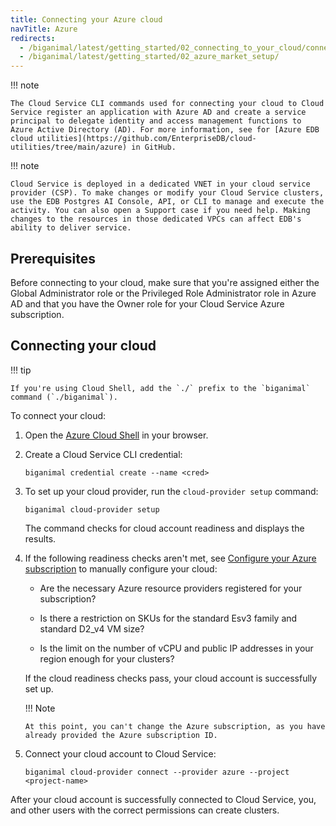 ```yaml
---
title: Connecting your Azure cloud
navTitle: Azure
redirects:
  - /biganimal/latest/getting_started/02_connecting_to_your_cloud/connecting_azure/ #generated for BigAnimal URL path removal branch
  - /biganimal/latest/getting_started/02_azure_market_setup/
---
```


!!! note

    The Cloud Service CLI commands used for connecting your cloud to Cloud Service register an application with Azure AD and create a service principal to delegate identity and access management functions to Azure Active Directory (AD). For more information, see for [Azure EDB cloud utilities](https://github.com/EnterpriseDB/cloud-utilities/tree/main/azure) in GitHub.

!!! note

    Cloud Service is deployed in a dedicated VNET in your cloud service provider (CSP). To make changes or modify your Cloud Service clusters, use the EDB Postgres AI Console, API, or CLI to manage and execute the activity. You can also open a Support case if you need help. Making changes to the resources in those dedicated VPCs can affect EDB's ability to deliver service.

## Prerequisites

Before connecting to your cloud, make sure that you're assigned either the Global Administrator role or the Privileged Role Administrator role in Azure AD and that you have the Owner role for your Cloud Service Azure subscription.

## Connecting your cloud

!!! tip

    If you're using Cloud Shell, add the `./` prefix to the `biganimal` command (`./biganimal`).

To connect your cloud:

1.  Open the [Azure Cloud Shell](https://shell.azure.com/) in your browser.

2.  Create a Cloud Service CLI credential:

    ```shell
    biganimal credential create --name <cred> 
    ```

3.  To set up your cloud provider, run the `cloud-provider setup` command:

    ```shell
    biganimal cloud-provider setup 
    ```

    The command checks for cloud account readiness and displays the results. 

4.  If the following readiness checks aren't met, see [Configure your Azure subscription](/edb-postgres-ai/cloud-service/getting_started/your_cloud_account/preparing_cloud_account/preparing_azure/#configure-your-azure-subscription) to manually configure your cloud:

    -   Are the necessary Azure resource providers registered for your subscription?

    -   Is there a restriction on SKUs for the standard Esv3 family and standard D2_v4 VM size?

    -   Is the limit on the number of vCPU and public IP addresses in your region enough for your clusters?

    If the cloud readiness checks pass, your cloud account is successfully set up. 

    !!! Note

        At this point, you can't change the Azure subscription, as you have already provided the Azure subscription ID.

5.  Connect your cloud account to Cloud Service:

    ```shell
    biganimal cloud-provider connect --provider azure --project <project-name>
    ```

After your cloud account is successfully connected to Cloud Service, you, and other users with the correct permissions can create clusters.
